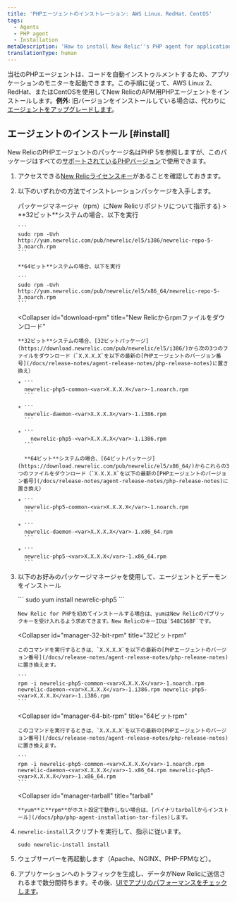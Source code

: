 ```yaml
---
title: 'PHPエージェントのインストレーション: AWS Linux、RedHat、CentOS'
tags:
  - Agents
  - PHP agent
  - Installation
metaDescription: 'How to install New Relic''s PHP agent for application performance monitoring with AWS Linux 2, RedHat, or CentOS.'
translationType: human
---
```


当社のPHPエージェントは、コードを自動インストゥルメントするため、アプリケーションのモニターを起動できます。この手順に従って、AWS Linux 2、RedHat、またはCentOSを使用してNew RelicのAPM用PHPエージェントをインストールします。**例外**: 旧バージョンをインストールしている場合は、代わりに[エージェントをアップグレードします](/docs/agents/php-agent/installation/upgrading-php-agent)。

## エージェントのインストール [#install]

New RelicのPHPエージェントのパッケージ名はPHP 5を参照しますが、このパッケージはすべての[サポートされているPHPバージョン](/docs/agents/php-agent/getting-started/php-agent-compatibility-requirements#php-release)で使用できます。

1. アクセスできる[New Relicライセンスキー](/docs/agents/php-agent/getting-started/php-agent-compatibility-requirements#license_key)があることを確認しておきます。

2. 以下のいずれかの方法でインストレーションパッケージを入手します。

   <CollapserGroup>
     <Collapser
       id="tell-rpm"
       title={<>パッケージマネージャ（<InlineCode>rpm</InlineCode>）にNew Relicリポジトリについて指示する</>}
     >
       **32ビット**システムの場合、以下を実行

       ```
       sudo rpm -Uvh http://yum.newrelic.com/pub/newrelic/el5/i386/newrelic-repo-5-3.noarch.rpm
       ```

       **64ビット**システムの場合、以下を実行

       ```
       sudo rpm -Uvh http://yum.newrelic.com/pub/newrelic/el5/x86_64/newrelic-repo-5-3.noarch.rpm
       ```
     </Collapser>

     <Collapser
       id="download-rpm"
       title="New Relicからrpmファイルをダウンロード"
     >
       **32ビット**システムの場合、[32ビットパッケージ](https://download.newrelic.com/pub/newrelic/el5/i386/)から次の3つのファイルをダウンロード（`X.X.X.X`を以下の最新の[PHPエージェントのバージョン番号](/docs/release-notes/agent-release-notes/php-release-notes)に置き換え）

       * ```
         newrelic-php5-common-<var>X.X.X.X</var>-1.noarch.rpm
         ```

       * ```
         newrelic-daemon-<var>X.X.X.X</var>-1.i386.rpm
         ```

       * ```
           newrelic-php5-<var>X.X.X.X</var>-1.i386.rpm
         ```

         **64ビット**システムの場合、[64ビットパッケージ](https://download.newrelic.com/pub/newrelic/el5/x86_64/)からこれらの3つのファイルをダウンロード（`X.X.X.X`を以下の最新の[PHPエージェントのバージョン番号](/docs/release-notes/agent-release-notes/php-release-notes)に置き換え）

       * ```
         newrelic-php5-common-<var>X.X.X.X</var>-1.noarch.rpm
         ```

       * ```
         newrelic-daemon-<var>X.X.X.X</var>-1.x86_64.rpm
         ```

       * ```
         newrelic-php5-<var>X.X.X.X</var>-1.x86_64.rpm
         ```
     </Collapser>
   </CollapserGroup>

3. 以下のお好みのパッケージマネージャを使用して、エージェントとデーモンをインストール

   <CollapserGroup>
     <Collapser
       id="manager-yum"
       title="yum"
     >
       ```
       sudo yum install newrelic-php5
       ```

       New Relic for PHPを初めてインストールする場合は、yumはNew Relicのパブリックキーを受け入れるよう求めてきます。New RelicのキーIDは`548C16BF`です。
     </Collapser>

     <Collapser
       id="manager-32-bit-rpm"
       title="32ビットrpm"
     >
       このコマンドを実行するときは、`X.X.X.X`を以下の最新の[PHPエージェントのバージョン番号](/docs/release-notes/agent-release-notes/php-release-notes)に置き換えます。

       ```
       rpm -i newrelic-php5-common-<var>X.X.X.X</var>-1.noarch.rpm newrelic-daemon-<var>X.X.X.X</var>-1.i386.rpm newrelic-php5-<var>X.X.X.X</var>-1.i386.rpm
       ```
     </Collapser>

     <Collapser
       id="manager-64-bit-rpm"
       title="64ビットrpm"
     >
       このコマンドを実行するときは、`X.X.X.X`を以下の最新の[PHPエージェントのバージョン番号](/docs/release-notes/agent-release-notes/php-release-notes)に置き換えます。

       ```
       rpm -i newrelic-php5-common-<var>X.X.X.X</var>-1.noarch.rpm newrelic-daemon-<var>X.X.X.X</var>-1.x86_64.rpm newrelic-php5-<var>X.X.X.X</var>-1.x86_64.rpm
       ```
     </Collapser>

     <Collapser
       id="manager-tarball"
       title="tarball"
     >
       **yum**と**rpm**がホスト設定で動作しない場合は、[バイナリtarballからインストール](/docs/php/php-agent-installation-tar-files)します。
     </Collapser>
   </CollapserGroup>

4. `newrelic-install`スクリプトを実行して、指示に従います。

   ```
   sudo newrelic-install install
   ```

5. ウェブサーバーを再起動します（Apache、NGINX、PHP-FPMなど）。

6. アプリケーションへのトラフィックを生成し、データがNew Relicに送信されるまで数分間待ちます。その後、[UIでアプリのパフォーマンスをチェックします](/docs/apm/applications-menu/monitoring/apm-overview-page)。
